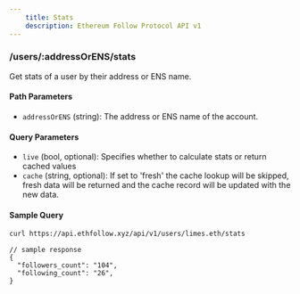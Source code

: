 ```yaml
---
    title: Stats
    description: Ethereum Follow Protocol API v1
---
```


### /users/\:addressOrENS/stats

Get stats of a user by their address or ENS name.

#### Path Parameters

- `addressOrENS` (string): The address or ENS name of the account.

#### Query Parameters

- `live` (bool, optional): Specifies whether to calculate stats or return cached values
- `cache` (string, optional): If set to 'fresh' the cache lookup will be skipped, fresh data will be returned and the cache record will be updated with the new data.

#### Sample Query

```sh copy
curl https://api.ethfollow.xyz/api/v1/users/limes.eth/stats
```

```jsonc
// sample response
{
  "followers_count": "104",
  "following_count": "26",
}
```
